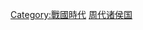 {{Catnav|頁面分類|历史|各國歷史|中国历史|中国朝代|夏商周|周朝|春秋战国}}
{{Catnav|頁面分類|…|政治制度|政体|帝國|中国朝代|夏商周|周朝|春秋战国}}
{{Catnav|頁面分類|社会|政治|朝代|中国朝代|夏商周|周朝|春秋战国}}

{{Catmore|戰國時代}}

[[Category:戰國時代|Category:戰國時代]]
[[Category:周代诸侯国|]]